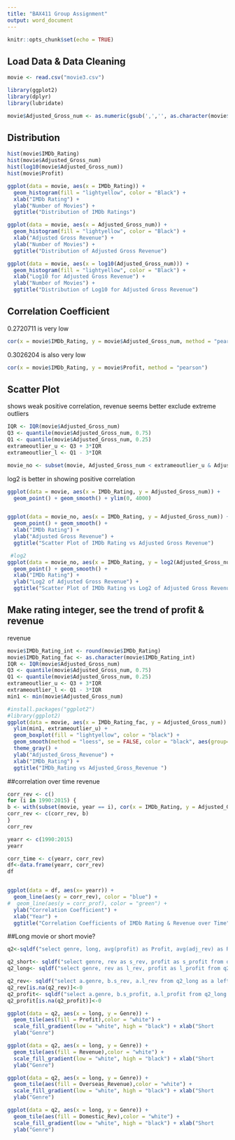 ```yaml
---
title: "BAX411 Group Assignment"
output: word_document
---
```


```r
knitr::opts_chunk$set(echo = TRUE)
```

## Load Data & Data Cleaning
```r
movie <- read.csv("movie3.csv")

library(ggplot2)
library(dplyr)
library(lubridate)

movie$Adjusted_Gross_num <- as.numeric(gsub(',','', as.character(movie$Adjusted_Gross)))
```

## Distribution 
```r
hist(movie$IMDb_Rating) 
hist(movie$Adjusted_Gross_num)
hist(log10(movie$Adjusted_Gross_num))
hist(movie$Profit)

ggplot(data = movie, aes(x = IMDb_Rating)) +
  geom_histogram(fill = "lightyellow", color = "Black") +
  xlab("IMDb Rating") +
  ylab("Number of Movies") +
  ggtitle("Distribution of IMDb Ratings")

ggplot(data = movie, aes(x = Adjusted_Gross_num)) +
  geom_histogram(fill = "lightyellow", color = "Black") +
  xlab("Adjusted Gross Revenue") +
  ylab("Number of Movies") +
  ggtitle("Distribution of Adjusted Gross Revenue")

ggplot(data = movie, aes(x = log10(Adjusted_Gross_num))) +
  geom_histogram(fill = "lightyellow", color = "Black") +
  xlab("Log10 for Adjusted Gross Revenue") +
  ylab("Number of Movies") +
  ggtitle("Distribution of Log10 for Adjusted Gross Revenue")
```

## Correlation Coefficient
0.2720711 is very low
```r
cor(x = movie$IMDb_Rating, y = movie$Adjusted_Gross_num, method = "pearson")
```

0.3026204 is also very low
```r
cor(x = movie$IMDb_Rating, y = movie$Profit, method = "pearson")
```

## Scatter Plot
shows weak positive correlation, revenue seems better 
exclude extreme outliers
```r
IQR <- IQR(movie$Adjusted_Gross_num)
Q3 <- quantile(movie$Adjusted_Gross_num, 0.75)
Q1 <- quantile(movie$Adjusted_Gross_num, 0.25)
extrameoutlier_u <- Q3 + 3*IQR
extrameoutlier_l <- Q1 - 3*IQR

movie_no <- subset(movie, Adjusted_Gross_num < extrameoutlier_u & Adjusted_Gross_num > extrameoutlier_l)
```

log2 is better in showing positive correlation
```r
ggplot(data = movie, aes(x = IMDb_Rating, y = Adjusted_Gross_num)) +
  geom_point() + geom_smooth() + ylim(0, 4000)


ggplot(data = movie_no, aes(x = IMDb_Rating, y = Adjusted_Gross_num)) +
  geom_point() + geom_smooth() +
  xlab("IMDb Rating") +
  ylab("Adjusted Gross Revenue") +
  ggtitle("Scatter Plot of IMDb Rating vs Adjusted Gross Revenue")

 #log2
ggplot(data = movie_no, aes(x = IMDb_Rating, y = log2(Adjusted_Gross_num))) +
  geom_point() + geom_smooth() +
  xlab("IMDb Rating") +
  ylab("Log2 of Adjusted Gross Revenue") +
  ggtitle("Scatter Plot of IMDb Rating vs Log2 of Adjusted Gross Revenue")
```


## Make rating integer, see the trend of profit & revenue
revenue
```r
movie$IMDb_Rating_int <- round(movie$IMDb_Rating)
movie$IMDb_Rating_fac <- as.character(movie$IMDb_Rating_int)
IQR <- IQR(movie$Adjusted_Gross_num)
Q3 <- quantile(movie$Adjusted_Gross_num, 0.75)
Q1 <- quantile(movie$Adjusted_Gross_num, 0.25)
extrameoutlier_u <- Q3 + 3*IQR
extrameoutlier_l <- Q1 - 3*IQR
min1 <- min(movie$Adjusted_Gross_num)

#install.packages("ggplot2")
#library(ggplot2)
ggplot(data = movie, aes(x = IMDb_Rating_fac, y = Adjusted_Gross_num)) +
  ylim(min1, extrameoutlier_u) +
  geom_boxplot(fill = "lightyellow", color = "black") +
  geom_smooth(method = "loess", se = FALSE, color = "black", aes(group=1)) +
  theme_gray() +
  ylab("Adjusted_Gross_Revenue") +
  xlab("IMDb_Rating") +
  ggtitle("IMDb_Rating vs Adjusted_Gross_Revenue ")

```

##correlation over time
revenue
```r
corr_rev <- c()
for (i in 1990:2015) {
b <- with(subset(movie, year == i), cor(x = IMDb_Rating, y = Adjusted_Gross_num, method = "pearson"))
corr_rev <- c(corr_rev, b)
}
corr_rev

yearr <- c(1990:2015)
yearr

corr_time <- c(yearr, corr_rev)
df<-data.frame(yearr, corr_rev)
df


ggplot(data = df, aes(x= yearr)) +
  geom_line(aes(y = corr_rev), color = "blue") +
#  geom_line(aes(y = corr_prof), color = "green") +
  ylab("Correlation Coefficient") +
  xlab("Year") +
  ggtitle("Correlation Coefficients of IMDb Rating & Revenue over Time")

```

##Long movie or short movie?
```r
q2<-sqldf("select genre, long, avg(profit) as Profit, avg(adj_rev) as Revenue, avg(o_rev) as Overseas_Revenue, avg(d_rev) as Domestic_Rev, avg(budget) from mv group by 1,2  ")

q2_short<- sqldf("select genre, rev as s_rev, profit as s_profit from q2 where long =0")
q2_long<- sqldf("select genre, rev as l_rev, profit as l_profit from q2 where long =1")

q2_rev<- sqldf("select a.genre, b.s_rev, a.l_rev from q2_long as a left join q2_short as b on a.genre=b.genre")
q2_rev[is.na(q2_rev)]<-0
q2_profit<- sqldf("select a.genre, b.s_profit, a.l_profit from q2_long as a left join q2_short as b on a.genre=b.genre")
q2_profit[is.na(q2_profit)]<-0

ggplot(data = q2, aes(x = long, y = Genre)) +
  geom_tile(aes(fill = Profit),color = "white") +
  scale_fill_gradient(low = "white", high = "black") + xlab("Short                                         Long") +
  ylab("Genre") 

ggplot(data = q2, aes(x = long, y = Genre)) +
  geom_tile(aes(fill = Revenue),color = "white") +
  scale_fill_gradient(low = "white", high = "black") + xlab("Short                                         Long") +
  ylab("Genre") 

ggplot(data = q2, aes(x = long, y = Genre)) +
  geom_tile(aes(fill = Overseas_Revenue),color = "white") +
  scale_fill_gradient(low = "white", high = "black") + xlab("Short                                         Long") +
  ylab("Genre")

ggplot(data = q2, aes(x = long, y = Genre)) +
  geom_tile(aes(fill = Domestic_Rev),color = "white") +
  scale_fill_gradient(low = "white", high = "black") + xlab("Short                                         Long") +
  ylab("Genre")
```


